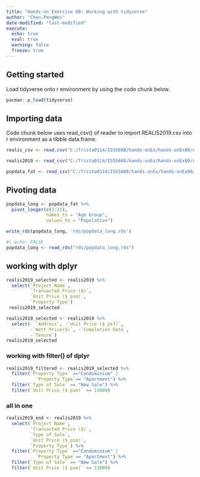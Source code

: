 ```yaml
---
title: "Hands-on Exercise 00: Working with tidyverse"
author: "Chen.PengWei"
date-modified: "last-modified"
execute:
  echo: true
  eval: true
  warning: false
  freeze: true
---
```

## Getting started

Load tidyverse onto r environment by using the code chunk below.

```r
pacman::p_load(tidyverse)
```

## Importing data

Code chunk below uses read_csv() of reader to import REALIS2019.csv into r environment as a tibble data.frame.

```r
realis_csv <- read.csv("C:/Trista0114/ISSS608/hands-onEx/hands-onEx00/data/REALIS2019.csv")

```

```r
realis2019 <- read_csv("C:/Trista0114/ISSS608/hands-onEx/hands-onEx00/data/REALIS2019.csv")
```


```r

popdata_fat <- read_csv("C:/Trista0114/ISSS608/hands-onEx/hands-onEx00/data/PopData2019_fat.csv")
```


## Pivoting data

```r

popdata_long <- popdata_fat %>%
  pivot_longer(c(3:21),
               names_to = "Age Group",
               values_to = "Population") 
```


```r

write_rds(popdata_long, 'rds/popdata_long.rds')
```


```r
#| echo: FALSE
popdata_long <- read_rds("rds/popdata_long.rds")

```

## working with dplyr
```r
realis2019_selected <- realis2019 %>%
  select(`Project Name`,
         `Transacted Price ($)`,
         `Unit Price ($ psm)`,
         `Property Type`)
 realis2019_selected
```

```r
realis2019_selected <- realis2019 %>%
  select(- `Address`, -`Unit Price ($ psf)`, 
         -`Nett Price($)`, -`Completion Date`, 
         -`Tenure`)
realis2019_selected
```

### working with filter() of dplyr

```r
realis2019_filtered <- realis2019_selected %>%
  filter(`Property Type` =="Condominium" |
           `Property Type`== "Apartment") %>%
  filter(`Type of Sale` == "New Sale") %>%
  filter(`Unit Price ($ psm)` <= 13000)
```
### all in one
```r
realis2019_end <- realis2019 %>%
  select(`Project Name`,
         `Transacted Price ($)`,
         `Type of Sale`,
         `Unit Price ($ psm)`,
         `Property Type`) %>%
  filter(`Property Type` =="Condominium" |
           `Property Type`== "Apartment") %>%
  filter(`Type of Sale` == "New Sale") %>%
  filter(`Unit Price ($ psm)` <= 13000)
```

